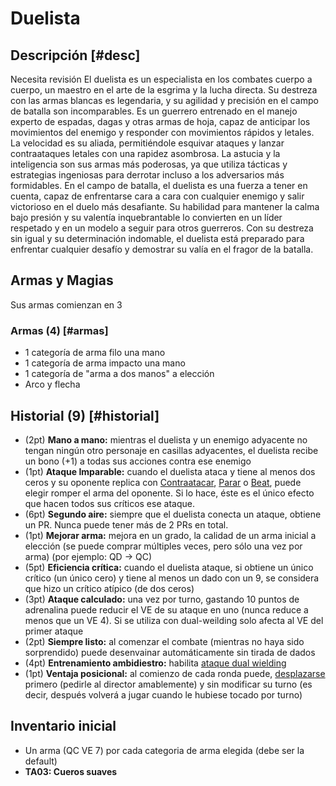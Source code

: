 
# Duelista

<Bleed>
  <Screenshot src={duelistPic} alt="placeholder" full />
</Bleed>

## Descripción [#desc]

<Callout type="warning" emoji="🔎">
  Necesita revisión
</Callout>
El duelista es un especialista en los combates cuerpo a cuerpo, un maestro en el
arte de la esgrima y la lucha directa. Su destreza con las armas blancas es legendaria,
y su agilidad y precisión en el campo de batalla son incomparables. Es un guerrero
entrenado en el manejo experto de espadas, dagas y otras armas de hoja, capaz de
anticipar los movimientos del enemigo y responder con movimientos rápidos y letales.
La velocidad es su aliada, permitiéndole esquivar ataques y lanzar contraataques
letales con una rapidez asombrosa. La astucia y la inteligencia son sus armas más
poderosas, ya que utiliza tácticas y estrategias ingeniosas para derrotar incluso
a los adversarios más formidables. En el campo de batalla, el duelista es una fuerza
a tener en cuenta, capaz de enfrentarse cara a cara con cualquier enemigo y salir
victorioso en el duelo más desafiante. Su habilidad para mantener la calma bajo presión
y su valentía inquebrantable lo convierten en un líder respetado y en un modelo a
seguir para otros guerreros. Con su destreza sin igual y su determinación indomable,
el duelista está preparado para enfrentar cualquier desafío y demostrar su valía
en el fragor de la batalla.

## Armas y Magias

Sus armas comienzan en 3

### Armas (4) [#armas]

- 1 categoría de arma filo una mano
- 1 categoría de arma impacto una mano
- 1 categoría de "arma a dos manos" a elección
- Arco y flecha

## Historial (9) [#historial]

- (2pt) **Mano a mano:** <Pill type="p"/> mientras el duelista y un enemigo adyacente no tengan ningún otro personaje en casillas adyacentes, el duelista recibe un bono (+1) a todas sus acciones contra ese enemigo
- (1pt) **Ataque Imparable:** <Pill type="s"/> cuando el duelista ataca y tiene al menos dos ceros y su oponente replica con [Contraatacar](/docs/ruling-combat/05#5-1), [Parar](/docs/ruling-combat/05#5-2) o [Beat](/docs/ruling-combat/05#5-7), puede elegir romper el arma del oponente. Si lo hace, éste es el único efecto que hacen todos sus críticos ese ataque. 
- (6pt) **Segundo aire:** <Pill type="p"/> siempre que el duelista conecta un ataque, obtiene un PR. Nunca puede tener más de 2 PRs en total.
- (1pt) **Mejorar arma:** <Pill type="u"/> mejora en un grado, la calidad de un arma inicial a elección (se puede comprar múltiples veces, pero sólo una vez por arma) (por ejemplo: QD -> QC)
- (5pt) **Eficiencia crítica:** <Pill type="p"/> cuando el duelista ataque, si obtiene un único crítico (un único cero) y tiene al menos un dado con un 9, se considera que hizo un crítico atípico (de dos ceros)
- (3pt) **Ataque calculado:** <Pill type="s"/> una vez por turno, gastando 10 puntos de adrenalina puede reducir el VE de su ataque en uno (nunca reduce a menos que un VE 4). Si se utiliza con dual-weilding solo afecta al VE del primer ataque
- (2pt) **Siempre listo:** <Pill type="c"/> al comenzar el combate (mientras no haya sido sorprendido) puede desenvainar automáticamente sin tirada de dados
- (4pt) **Entrenamiento ambidiestro:** <Pill type="u"/> habilita [ataque dual wielding](/docs/ruling-combat/04#4-5)
- (1pt) **Ventaja posicional:** <Pill type="s"/> al comienzo de cada ronda puede, [desplazarse](/docs/ruling-combat/03#3-1) primero (pedirle al director amablemente) y sin modificar su turno (es decir, después volverá a jugar cuando le hubiese tocado por turno)

## Inventario inicial

- Un arma (QC VE 7) por cada categoria de arma elegida (debe ser la default)
- **TA03: Cueros suaves**

